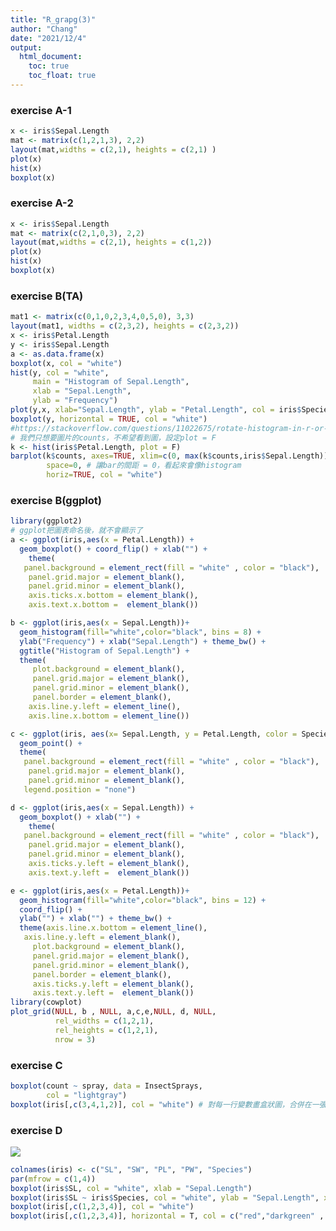 ```yaml
---
title: "R_grapg(3)"
author: "Chang"
date: "2021/12/4"
output: 
  html_document:
    toc: true
    toc_float: true
---
```

### exercise A-1
```r
x <- iris$Sepal.Length
mat <- matrix(c(1,2,1,3), 2,2)
layout(mat,widths = c(2,1), heights = c(2,1) )
plot(x)
hist(x)
boxplot(x)
```

### exercise A-2
```r
x <- iris$Sepal.Length
mat <- matrix(c(2,1,0,3), 2,2)
layout(mat,widths = c(2,1), heights = c(1,2))
plot(x)
hist(x)
boxplot(x)
```

### exercise B(TA)
```r
mat1 <- matrix(c(0,1,0,2,3,4,0,5,0), 3,3)
layout(mat1, widths = c(2,3,2), heights = c(2,3,2))
x <- iris$Petal.Length
y <- iris$Sepal.Length
a <- as.data.frame(x)
boxplot(x, col = "white")
hist(y, col = "white",
     main = "Histogram of Sepal.Length",
     xlab = "Sepal.Length",
     ylab = "Frequency")
plot(y,x, xlab="Sepal.Length", ylab = "Petal.Length", col = iris$Species, pch = 16)
boxplot(y, horizontal = TRUE, col = "white")
#https://stackoverflow.com/questions/11022675/rotate-histogram-in-r-or-overlay-a-density-in-a-barplot
# 我們只想要圖片的counts，不希望看到圖，設定plot = F
k <- hist(iris$Petal.Length, plot = F) 
barplot(k$counts, axes=TRUE, xlim=c(0, max(k$counts,iris$Sepal.Length)),
        space=0, # 讓bar的間距 = 0，看起來會像histogram
        horiz=TRUE, col = "white")

```


### exercise B(ggplot)
```r
library(ggplot2)
# ggplot把圖表命名後，就不會顯示了
a <- ggplot(iris,aes(x = Petal.Length)) + 
  geom_boxplot() + coord_flip() + xlab("") +
    theme(
   panel.background = element_rect(fill = "white" , color = "black"),
    panel.grid.major = element_blank(),
    panel.grid.minor = element_blank(),
    axis.ticks.x.bottom = element_blank(),
    axis.text.x.bottom =  element_blank())  

b <- ggplot(iris,aes(x = Sepal.Length))+
  geom_histogram(fill="white",color="black", bins = 8) + 
  ylab("Frequency") + xlab("Sepal.Length") + theme_bw() +
  ggtitle("Histogram of Sepal.Length") +
  theme(
     plot.background = element_blank(),
     panel.grid.major = element_blank(),
     panel.grid.minor = element_blank(),
     panel.border = element_blank(),
    axis.line.y.left = element_line(),
    axis.line.x.bottom = element_line()) 

c <- ggplot(iris, aes(x= Sepal.Length, y = Petal.Length, color = Species)) + 
  geom_point() +
  theme(
   panel.background = element_rect(fill = "white" , color = "black"),
    panel.grid.major = element_blank(),
    panel.grid.minor = element_blank(),
   legend.position = "none")

d <- ggplot(iris,aes(x = Sepal.Length)) + 
  geom_boxplot() + xlab("") +
    theme(
   panel.background = element_rect(fill = "white" , color = "black"),
    panel.grid.major = element_blank(),
    panel.grid.minor = element_blank(),
    axis.ticks.y.left = element_blank(),
    axis.text.y.left =  element_blank())  

e <- ggplot(iris,aes(x = Petal.Length))+
  geom_histogram(fill="white",color="black", bins = 12) + 
  coord_flip() + 
  ylab("") + xlab("") + theme_bw() +
  theme(axis.line.x.bottom = element_line(),
   axis.line.y.left = element_blank(),
     plot.background = element_blank(),
     panel.grid.major = element_blank(),
     panel.grid.minor = element_blank(),
     panel.border = element_blank(),
     axis.ticks.y.left = element_blank(),
     axis.text.y.left =  element_blank()) 
library(cowplot)
plot_grid(NULL, b , NULL, a,c,e,NULL, d, NULL, 
          rel_widths = c(1,2,1),
          rel_heights = c(1,2,1),
          nrow = 3)
```

### exercise C
```r
boxplot(count ~ spray, data = InsectSprays, 
        col = "lightgray")
boxplot(iris[,c(3,4,1,2)], col = "white") # 對每一行變數畫盒狀圖，合併在一張圖中
```

### exercise D
![](D:/Chang-web/graph/multi.jpg)
```r
colnames(iris) <- c("SL", "SW", "PL", "PW", "Species")
par(mfrow = c(1,4))
boxplot(iris$SL, col = "white", xlab = "Sepal.Length")
boxplot(iris$SL ~ iris$Species, col = "white", ylab = "Sepal.Length", xlab = "")
boxplot(iris[,c(1,2,3,4)], col = "white")
boxplot(iris[,c(1,2,3,4)], horizontal = T, col = c("red","darkgreen" , "blue2", "cyan"))
```













